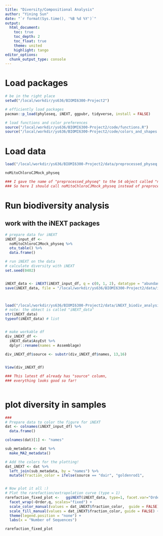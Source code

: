 ```yaml
---
title: "Diversity/Compositional Analysis"
author: "Yining Sun"
date: "`r format(Sys.time(), '%B %d %Y')`"
output: 
  html_document:
    toc: true
    toc_depth: 2
    toc_float: true
    theme: united
    highlight: tango
editor_options: 
  chunk_output_type: console
---
```


# Load packages
```r

# be in the right place
setwd("/local/workdir/ys636/BIOMI6300-Project2")

# efficiently load packages
pacman::p_load(phyloseq, iNEXT, ggpubr, tidyverse, install = FALSE)

# load functions and color preferences
source("/local/workdir/ys636/BIOMI6300-Project2/code/functions.R")
source("/local/workdir/ys636/BIOMI6300-Project2/code/colors_and_shapes.R")
```


# Load data
```r
load("/local/workdir/ys636/BIOMI6300-Project2/data/preprocessed_physeq.RData")

noMitoChloroCJMock_physeq

### I gave the name of "preprocessed_physeq" to the S4 object called "noMitoChloroCJMock_physeq".
### So here I should call noMitoChloroCJMock_physeq instead of preprocessed_physeq.

```


# Run biodiversity analysis
## work with the iNEXT packages
```r
# prepare data for iNEXT
iNEXT_input_df <-
  noMitoChloroCJMock_physeq %>%
  otu_table() %>%
  data.frame()

# run iNEXT on the data
# calculate diversity with iNEXT
set.seed(0402)


iNEXT_data <- iNEXT(iNEXT_input_df, q = c(0, 1, 2), datatype = "abundance")
save(iNEXT_data, file = "/local/workdir/ys636/BIOMI6300-Project2/data/iNEXT_biodiv_analysis.RData")



load("/local/workdir/ys636/BIOMI6300-Project2/data/iNEXT_biodiv_analysis.RData")
# note: the obkect is called "iNEXT_data"
str(iNEXT_data)
typeof(iNEXT_data) # list


# make workable df
div_iNEXT_df <-
  iNEXT_data$AsyEst %>%
  dplyr::rename(names = Assemblage)
  
div_iNEXT_df$source <- substr(div_iNEXT_df$names, 13,16)


View(div_iNEXT_df)

### This latest df already has "source" column,
### everything looks good so far!
  
```



# plot diversity in samples
```r

###
# Prepare data to color the figure for iNEXT
dat <- colnames(iNEXT_input_df) %>%    
  data.frame() 

colnames(dat)[1] <- "names"     

sub_metadata <- dat %>% 
  make_MA2_metadata()

# Add the colors for the plotting!
dat_iNEXT <- dat %>%      
  left_join(sub_metadata, by = "names") %>%    
  mutate(fraction_color = ifelse(source == "dair", "goldenrod1",                                  ifelse(source == "meat", "firebrick3",         "gray")))


# Now plot it all :) 
# Plot the rarefaction/extrapolation curve (type = 1)
rarefaction_fixed_plot <-   ggiNEXT(iNEXT_data, type=1, facet.var="Order.q") +   
  facet_wrap(~Order.q, scales="fixed") +  
  scale_color_manual(values = dat_iNEXT$fraction_color,  guide = FALSE) +  
  scale_fill_manual(values = dat_iNEXT$fraction_color, guide = FALSE) +  
  theme(legend.position = "none") +   
  labs(x = "Number of Sequences")

rarefaction_fixed_plot

```




